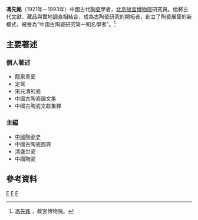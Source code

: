 '''馮先銘'''（1921年－1993年）中國古代[[陶瓷|陶瓷]]學者，[[北京故宮博物院|北京故宮博物院]]研究員。他將古代文獻、藏品與實地調查相結合，成為古陶瓷研究的開拓者，創立了陶瓷展覽的新模式，被譽為“中國古陶瓷研究第一知名學者”。<ref name="簡介">[http://www.dpm.org.cn/shtml/402/@/26541.html 馮先銘] {{webarchive|url=https://web.archive.org/web/20140805071603/http://www.dpm.org.cn/shtml/402/@/26541.html |date=2014-08-05 }}，故宮博物院。</ref>

== 主要著述 ==
=== 個人著述 ===
* 龍泉青瓷
* 定窯
* 宋元清的瓷
* 中國古陶瓷論文集
* 中國古陶瓷文獻集釋
=== 主編 ===
* [[中國陶瓷史|中國陶瓷史]]
* 中國古陶瓷圖典
* 清盛世瓷
* 中國陶瓷

== 參考資料 ==
<references />

[[Category:1921年出生|F]]
[[Category:1993年逝世|F]]
[[Category:中華人民共和國歷史學家|F]]